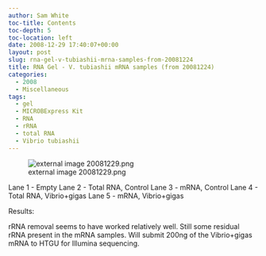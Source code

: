 ```yaml
---
author: Sam White
toc-title: Contents
toc-depth: 5
toc-location: left
date: 2008-12-29 17:40:07+00:00
layout: post
slug: rna-gel-v-tubiashii-mrna-samples-from-20081224
title: RNA Gel - V. tubiashii mRNA samples (from 20081224)
categories:
  - 2008
  - Miscellaneous
tags:
  - gel
  - MICROBExpress Kit
  - RNA
  - rRNA
  - total RNA
  - Vibrio tubiashii
---
```


![external image 20081229.png](https://eagle.fish.washington.edu/Arabidopsis/20081229.png)

Lane 1 - Empty
Lane 2 - Total RNA, Control
Lane 3 - mRNA, Control
Lane 4 - Total RNA, Vibrio+gigas
Lane 5 - mRNA, Vibrio+gigas

Results:

rRNA removal seems to have worked relatively well. Still some residual rRNA present in the mRNA samples. Will submit 200ng of the Vibrio+gigas mRNA to HTGU for Illumina sequencing.

